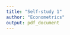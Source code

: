 ```yaml
---
title: "Self-study 1"
author: "Econometrics"
output: pdf_document
---
```


\begin{enumerate}

  
\item \textbf{FD and FE when $T=2$}: For $T=2$ consider the standard unobserved effects model 
  $$y_{i,t}=x_{i,t}\beta+u_{i,t},\quad i=1,\cdots,N,\quad t=1,2.$$
Let $\hat{\beta}_{FE}$ and $\hat{\beta}_{FD}$ denote the fixed effects and first difference estimators, respectively. 

\begin{enumerate}

\item Show that the FE and FD estimates are numerically identical.

\item Show that the variance matrix estimates from the FE and FD methods are numerically identical.

Use the consistent estimator for $\sigma_u^2$ given by $\hat{\sigma}_u^2 = RSS/(N(T-1)-K)$, with $RSS$ the residual sum of squares and $K$ the number of regressors.

\end{enumerate}

*The results above do not hold for $T>2$.

  	\item \textbf{Differences-in-differences} 
  	 
  	 In this exercise, you are going to study the differences-in-differences (DiD) estimator, a useful form of panel data models further. 
  	
  	\textbf{Reading material:} From Moodle, read Chapter 5 of \textit{Mostly Harmless Econometrics} to get a better understanding of DiD estimation. As complementary literature, you can read \textit{Impact evaluation using DiD} (also available in Moodle).
  	
  	 \textbf{Background:} One of the most famous uses of DiD is by Card and Krueger (1994)* (attached) on the effect of increasing the minimum wage on unemployment. You are going to replicate some of their results.
  	
  	*Card was awarded the Nobel prize in Economics \underline{this week} for this and related articles. Krueger died on 2019 and they do not award the Nobel prize posthumously.
  	
  	  \textbf{Exercise:} On April 1, 1992, the minimum wage in New Jersey was raised from \$4.25 to \$5.05. In the neighbouring state of Pennsylvania, however, the minimum wage remained constant at \$4.25. Card and Krueger (1994) analyze the impact of the minimum wage increase on employment in the fast–food industry, since this is a sector which employs many low-wage workers.
  	  	  
  The authors collected data on the number of employees in 331 fast–food restaurants in New Jersey and 79 in Pennsylvania. The survey was conducted in February 1992 (before the minimum wage was raised) and in November 1992 (after the minimum wage was raised). 
  
  The dataset \textit{m\_wage.csv} (attached) includes the information necessary to replicate the Card and Krueger analysis. The dataset is stored in a ``wide'' format, i.e. there is a single row for each unit (restaurant), and different columns for the outcomes and covariates in different years. The dataset includes the following variables (as well as some others which we will not use):
  
  \begin{itemize}
  \item	nj – a dummy variable equal to 1 if the restaurant is located in New Jersey
  \item emptot – the total number of full-time employed people in the pre-treatment period
  \item emptot2 – the total number of full-time employed people in the post-treatment period
  \item wage\_st – a variable measuring the average starting wage in the restaurant in the pre-treatment period
  \item wage\_st2 – a variable measuring the average starting wage in the restaurant in the post-treatment period
  \item pmeal – a variable measuring the average price of a meal in the pre-treatment period
  \item pmeal2 – a variable measuring the average price of a meal in the post-treatment period
  \item	co\_owned – a dummy variable equal to 1 if the restaurant was co-owned
  \item	bk – a dummy variable equal to 1 if the restaurant was a Burger King
  \item	kfc – a dummy variable equal to 1 if the restaurant was a KFC
  \item	wendys – a dummy variable equal to 1 if the restaurant was Wendys
  \end{itemize}
  
  
  	  
  	  \begin{enumerate}
  	  	
  	  	  \item Calculate the DiD estimate for the average wage in NJ and PA. Noting that the wage is not the outcome of interest in this case, what does this analysis suggest about the effectiveness of the minimum-wage policy?
  	  	  
  	  	  *Note that there are some observations with missing data in this exercise (these are coded as NA in the data). You can calculate the mean of a vector with missing values by setting the \textit{na.rm} argument to be equal to TRUE in the mean function.
  	  	  
  	  	  Hint: To compute DiD, you need to compute the difference in average wages in the pre-treatment period for NJ and PA. Do the same for the post-treatment period. Then compute the difference between pre- and post-treatment periods.
  	  	  
  	  	  \item Calculate the DiD estimator for the outcome of interest (the number of full-time employees). 
  	  	  
  	  	  \item Calculate the DiD estimator for the price of an average meal. Do restaurants that were subject to a wage increase raise their prices for fast–food?
  	  	  
  	  	  \item Convert the dataset from a ``wide'' format to a ``long'' format (i.e. where you have two observations for each restaurant, and an indicator for the time period in which the restaurant was observed). 
  	  	  
  	  	  *Note: The easiest way to achieve the data conversion is to notice that you can simply ``stack'' one \textit{data.frame} (with information from the pre-treatment period) on top of another \textit{data.frame} (with information from the post-treatment period). So, first create two \textit{data.frame}s with the relevant variables. Second, bind these two \textit{data.frame}s together using the \textit{rbind()} function (the \textit{data.frame}s must have the same column names before they are joined). Note that you will have to create the relevant treatment period indicator before binding the \textit{data.frame}s together.
  	  	  
  	  	  \item Estimate DiD using linear regression. You should run two models: one which only includes the relevant variables to estimate the DiD, and one which additionally includes restaurant-level covariates which do not vary over time (kfc, wendys,co\_owned). Do your estimates of the treatment effect differ?


  

  	\end{enumerate}



\end{enumerate}
